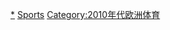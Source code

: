 {{portal|歐洲|體育運動}}
{{Year by category
| m = 2
| c = 0
| d = 1
| y = 5
| cat = 歐洲體育
| sortkey = 歐洲體育
| in = 
| parent = 各年份歐洲體育
| subcat = 2015年歐洲
}}
[[Category:2015年體育|*]]
[[Category:2015年歐洲|Sports]]
[[Category:2010年代欧洲体育|Category:2010年代欧洲体育]]